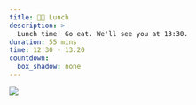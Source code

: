 ```yaml
---
title: 🥗🍴 Lunch
description: >
  Lunch time! Go eat. We'll see you at 13:30.
duration: 55 mins
time: 12:30 - 13:20
countdown:
  box_shadow: none
---
```


![](slides/img/eva-lunch.png)